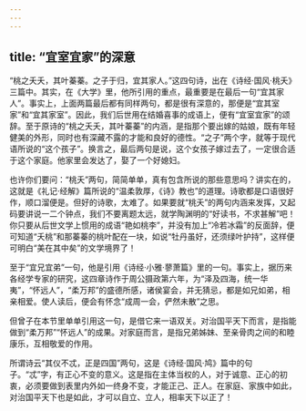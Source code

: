 ```yaml
---
---
---
```

title: “宜室宜家”的深意
---




“桃之夭夭，其叶蓁蓁。之子于归，宜其家人。”这四句诗，出在《诗经·国风·桃夭》三篇中。其实，在《大学》里，他所引用的重点，最重要是在最后一句“宜其家人”。事实上，上面两篇最后都有同样两句，都是很有深意的，那便是“宜其室家”和“宜其家室”。因此，我们后世用在结婚喜事的成语上，便有“宜室宜家”的颂辞。至于原诗的“桃之夭夭，其叶蓁蓁”的内涵，是指那个要出嫁的姑娘，既有年轻健美的外形，同时也有深藏不露的才能和良好的德性。“之子”两个字，就等于现代语所说的“这个孩子”。换言之，最后两句是说，这个女孩子嫁过去了，一定很合适于这个家庭。他家里会发达了，娶了一个好媳妇。

也许你们要问：“桃夭”两句，简简单单，真有包含所说的那些意思吗？讲实在的，这就是《礼记·经解》篇所说的“温柔敦厚，《诗》教也”的道理。诗歌都是口语很好作，顺口溜便是。但好的诗歌，太难了。如果要就“桃夭”的两句内涵来发挥，又起码要讲说一二个钟点，我们不要离题太远，就学陶渊明的“好读书，不求甚解”吧！你只要从后世文学上惯用的成语“艳如桃李”，并没有加上“冷若冰霜”的反面辞，便可知道“夭桃”和那蓁蓁的桃叶配在一块，如说“牡丹虽好，还须绿叶护持”，这样便可明白“美在其中矣”的文学境界了！

至于“宜兄宜弟”一句，他是引用《诗经·小雅·蓼萧篇》里的一句。事实上，据历来各经学专家的研究，这四章诗作于周公摄政第六年，为“泽及四海，统一华夷”，“怀远人”，“柔万邦”的盛德所感，诸侯宴会，并无猜忌，都是如兄如弟，相亲相爱。使人读后，便会有怀念“成周一会，俨然未散”之思。

但曾子在本节里单单引用这一句，是借它来一语双关。对治国平天下而言，是指能做到“柔万邦”“怀远人”的成果。对家庭而言，是指兄弟姊妹、至亲骨肉之间的和睦康乐，互相敬爱的作用。

所谓诗云“其仪不忒，正是四国”两句，这是《诗经·国风·鸠》篇中的句子。“忒”字，有正心不变的意义。这是指在主体当权的人，对于诚意、正心的初衷，必须要做到表里内外如一终身不变，才能正己、正人。在家庭、家族中如此，对治国平天下也是如此，才可以自立、立人，相率天下以正了！